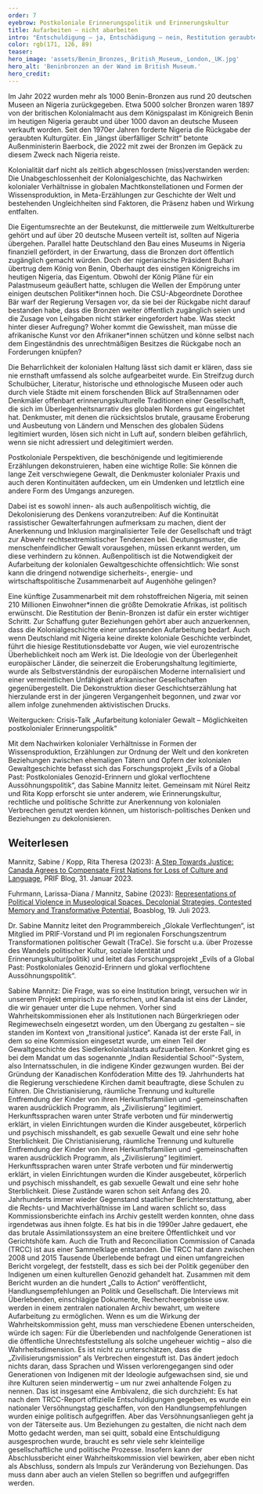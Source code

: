 ```yaml
---
order: 7
eyebrow: Postkoloniale Erinnerungspolitik und Erinnerungskultur
title: Aufarbeiten – nicht abarbeiten
intro: "Entschuldigung – ja, Entschädigung – nein, Restitution geraubter Kulturgüter – jein, mehr Entwicklungshilfe – ja, Reparationen – auf keinen Fall: Die Beziehungen zu ehemaligen Kolonien gestalten sich schwierig. Wo hakt es in den Debatten, und warum ist es wichtig, die koloniale Vergangenheit erinnerungskulturell zu verarbeiten? Damit befasst sich das Forschungsprojekt „Evils of a Global Past: Postkoloniales Genozid-Erinnern und glokal verflochtene Aussöhnungspolitik“ unter Leitung von Sabine Mannitz, das 2023 mit mehreren Publikationen und Veranstaltungen vorangeschritten ist."
color: rgb(171, 126, 89)
teaser: 
hero_image: 'assets/Benin_Bronzes,_British_Museum,_London,_UK.jpg'
hero_alt: 'Beninbronzen an der Wand im British Museum.'
hero_credit: 
---
```


<Leadin>Im Jahr 2022 wurden mehr als 1000 Benin-Bronzen</Leadin> aus rund 20 deutschen Museen an Nigeria zurückgegeben. Etwa 5000 solcher Bronzen waren 1897 von der britischen Kolonialmacht aus dem Königspalast im Königreich Benin im heutigen Nigeria geraubt und über 1000 davon an deutsche Museen verkauft worden. Seit den 1970er Jahren forderte Nigeria die Rückgabe der geraubten Kulturgüter. Ein „längst überfälliger Schritt“ betonte Außenministerin Baerbock, die 2022 mit zwei der Bronzen im Gepäck zu diesem Zweck nach Nigeria reiste.

<Quote cite="Sabine Mannitz">

Kolonialität darf nicht als zeitlich abgeschlossen (miss)verstanden werden: Die Unabgeschlossenheit der Kolonialgeschichte, das Nachwirken kolonialer Verhältnisse in globalen Machtkonstellationen und Formen der Wissensproduktion, in Meta-Erzählungen zur Geschichte der Welt und bestehenden Ungleichheiten sind Faktoren, die Präsenz haben und Wirkung entfalten.

</Quote>

Die Eigentumsrechte an der Beutekunst, die mittlerweile zum Weltkulturerbe gehört und auf über 20 deutsche Museen verteilt ist, sollten auf Nigeria übergehen. Parallel hatte Deutschland den Bau eines Museums in Nigeria finanziell gefördert, in der Erwartung, dass die Bronzen dort öffentlich zugänglich gemacht würden. Doch der nigerianische Präsident Buhari übertrug dem König von Benin, Oberhaupt des einstigen Königreichs im heutigen Nigeria, das Eigentum. Obwohl der König Pläne für ein Palastmuseum geäußert hatte, schlugen die Wellen der Empörung unter einigen deutschen Politiker\*innen hoch. Die CSU-Abgeordnete Dorothee Bär warf der Regierung Versagen vor, da sie bei der Rückgabe nicht darauf bestanden habe, dass die Bronzen weiter öffentlich zugänglich seien und die Zusage von Leihgaben nicht stärker eingefordert habe. Was steckt hinter dieser Aufregung? Woher kommt die Gewissheit, man müsse die afrikanische Kunst vor den Afrikaner*innen schützen und könne selbst nach dem Eingeständnis des unrechtmäßigen Besitzes die Rückgabe noch an Forderungen knüpfen?

Die Beharrlichkeit der kolonialen Haltung lässt sich damit er klären, dass sie nie ernsthaft umfassend als solche aufgearbeitet wurde. Ein Streifzug durch Schulbücher, Literatur, historische und ethnologische Museen oder auch durch viele Städte mit einem forschenden Blick auf Straßennamen oder Denkmäler offenbart erinnerungskulturelle Traditionen einer Gesellschaft, die sich im Überlegenheitsnarrativ des globalen Nordens gut eingerichtet hat. Denkmuster, mit denen die rücksichtslos brutale, grausame Eroberung und Ausbeutung von Ländern und Menschen des globalen Südens legitimiert wurden, lösen sich nicht in Luft auf, sondern bleiben gefährlich, wenn sie nicht adressiert und delegitimiert werden. 

<Quote cite="Sabine Mannitz">

Postkoloniale Perspektiven, die beschönigende und legitimierende Erzählungen dekonstruieren, haben eine wichtige Rolle: Sie können die lange Zeit verschwiegene Gewalt, die Denkmuster kolonialer Praxis und auch deren Kontinuitäten aufdecken, um ein Umdenken und letztlich eine andere Form des Umgangs anzuregen. 

</Quote>

Dabei ist es sowohl innen- als auch außenpolitisch wichtig, die Dekolonisierung des Denkens voranzutreiben: Auf die Kontinuität rassistischer Gewalterfahrungen aufmerksam zu machen, dient der Anerkennung und Inklusion marginalisierter Teile der Gesellschaft und trägt zur Abwehr rechtsextremistischer Tendenzen bei. Deutungsmuster, die menschenfeindlicher Gewalt vorausgehen, müssen erkannt werden, um diese verhindern zu können. Außenpolitisch ist die Notwendigkeit der Aufarbeitung der kolonialen Gewaltgeschichte offensichtlich: Wie sonst kann die dringend notwendige sicherheits-, energie- und wirtschaftspolitische Zusammenarbeit auf Augenhöhe gelingen?

Eine künftige Zusammenarbeit mit dem rohstoffreichen Nigeria, mit seinen 210 Millionen Einwohner*innen die größte Demokratie Afrikas, ist politisch erwünscht. Die Restitution der Benin-Bronzen ist dafür ein erster wichtiger Schritt. Zur Schaffung guter Beziehungen gehört aber auch anzuerkennen, dass die Kolonialgeschichte einer umfassenden Aufarbeitung bedarf. Auch wenn Deutschland mit Nigeria keine direkte koloniale Geschichte verbindet, führt die hiesige Restitutionsdebatte vor Augen, wie viel eurozentrische Überheblichkeit noch am Werk ist. Die Ideologie von der Überlegenheit europäischer Länder, die seinerzeit die Eroberungshaltung legitimierte, wurde als Selbstverständnis der europäischen Moderne internalisiert und einer vermeintlichen Unfähigkeit afrikanischer Gesellschaften gegenübergestellt. Die Dekonstruktion dieser Geschichtserzählung hat hierzulande erst in der jüngeren Vergangenheit begonnen, und zwar vor allem infolge zunehmenden aktivistischen Drucks.  

<CallToAction url="https://www.youtube.com/watch?v=6npnD63P3p0">

Weitergucken: Crisis-Talk „Aufarbeitung kolonialer Gewalt – Möglichkeiten postkolonialer Erinnerungspolitik“

</CallToAction>

Mit dem Nachwirken kolonialer Verhältnisse in Formen der Wissensproduktion, Erzählungen zur Ordnung der Welt und den konkreten Beziehungen zwischen ehemaligen Tätern und Opfern der kolonialen Gewaltgeschichte befasst sich das Forschungsprojekt „Evils of a Global Past: Postkoloniales Genozid-Erinnern und glokal verflochtene Aussöhnungspolitik“, das Sabine Mannitz leitet. Gemeinsam mit Núrel Reitz und Rita Kopp erforscht sie unter anderem, wie Erinnerungskultur, rechtliche und politische Schritte zur Anerkennung von kolonialen Verbrechen genutzt werden können, um historisch-politisches Denken und Beziehungen zu dekolonisieren.

## Weiterlesen

Mannitz, Sabine / Kopp, Rita Theresa (2023): [A Step Towards Justice: Canada Agrees to Compensate First Nations for Loss of Culture and Language](https://blog.prif.org/2023/01/31/a-step-towards-justice-canada-agrees-to-compensate-first-nations-for-loss-of-culture-and-language/), PRIF Blog, 31. Januar 2023.

Fuhrmann, Larissa-Diana / Mannitz, Sabine (2023): [Representations of Political Violence in Museological Spaces. Decolonial Strategies, Contested Memory and Transformative Potential](https://boasblogs.org/contestedknowledge/representations-of-political-violence-in-museological-spaces/?pdf=11043), Boasblog, 19. Juli 2023.

<Interview title="Eine Frage an Sabine Mannitz">

<InterviewParticipant name="Sabine Mannitz" image="assets/Sabine_Filter orange_rgb.jpg" >

Dr. Sabine Mannitz leitet den Programmbereich „Glokale Verflechtungen“, ist Mitglied im PRIF-Vorstand und PI im regionalen Forschungszentrum Transformationen politischer Gewalt (TraCe). Sie forscht u.a. über Prozesse des Wandels politischer Kultur, soziale Identität und Erinnerungskultur(politik) und leitet das Forschungsprojekt „Evils of a Global Past: Postkoloniales Genozid-Erinnern und glokal verflochtene Aussöhnungspolitik“.

</InterviewParticipant>

<InterviewQuestion q="Um politische Gewaltgeschichte aufzuarbeiten und eine Versöhnung in der Gesellschaft zu erreichen, wurden seit den 1990er Jahren vielfach Wahrheitskommissionen eingesetzt. Auch in Kanada wurde 2008 eine Kommission gebildet, um koloniale Verbrechen an der indigenen Bevölkerung aufzuarbeiten. Wie sinnvoll ist das, was bringt das? Und was sind die Fallstricke?">

Sabine Mannitz: Die Frage, was so eine Institution bringt, versuchen wir in unserem Projekt empirisch zu erforschen, und Kanada ist eins der Länder, die wir genauer unter die Lupe nehmen. Vorher sind Wahrheitskommissionen eher als Institutionen nach Bürgerkriegen oder Regimewechseln eingesetzt worden, um den Übergang zu gestalten – sie standen im Kontext von „transitional justice“. Kanada ist der erste Fall, in dem so eine Kommission eingesetzt wurde, um einen Teil der Gewaltgeschichte des Siedlerkolonialstaats aufzuarbeiten. Konkret ging es bei dem Mandat um das sogenannte „Indian Residential School“-System, also Internatsschulen, in die indigene Kinder gezwungen wurden. Bei der Gründung der Kanadischen Konföderation Mitte des 19. Jahrhunderts hat die Regierung verschiedene Kirchen damit beauftragte, diese Schulen zu führen. Die Christianisierung, räumliche Trennung und kulturelle Entfremdung der Kinder von ihren Herkunftsfamilien und -gemeinschaften waren ausdrücklich Programm, als „Zivilisierung“ legitimiert. Herkunftssprachen waren unter Strafe verboten und für minderwertig erklärt, in vielen Einrichtungen wurden die Kinder ausgebeutet, körperlich und psychisch misshandelt, es gab sexuelle Gewalt und eine sehr hohe Sterblichkeit. Die Christianisierung, räumliche Trennung und kulturelle Entfremdung der Kinder von ihren Herkunftsfamilien und -gemeinschaften waren ausdrücklich Programm, als „Zivilisierung“ legitimiert. Herkunftssprachen waren unter Strafe verboten und für minderwertig erklärt, in vielen Einrichtungen wurden die Kinder ausgebeutet, körperlich und psychisch misshandelt, es gab sexuelle Gewalt und eine sehr hohe Sterblichkeit. Diese Zustände waren schon seit Anfang des 20. Jahrhunderts immer wieder Gegenstand staatlicher Berichterstattung, aber die Rechts- und Machtverhältnisse im Land waren schlicht so, dass Kommissionsberichte einfach ins Archiv gestellt werden konnten, ohne dass irgendetwas aus ihnen folgte. Es hat bis in die 1990er Jahre gedauert, ehe das brutale Assimilationssystem an eine breitere Öffentlichkeit und vor Gerichtshöfe kam. Auch die Truth and Reconciliation Commission of Canada (TRCC) ist aus einer Sammelklage entstanden. Die TRCC hat dann zwischen 2008 und 2015 Tausende Überlebende befragt und einen umfangreichen Bericht vorgelegt, der feststellt, dass es sich bei der Politik gegenüber den Indigenen um einen kulturellen Genozid gehandelt hat. Zusammen mit dem Bericht wurden an die hundert „Calls to Action“ veröffentlicht, Handlungsempfehlungen an Politik und Gesellschaft. Die Interviews mit Überlebenden, einschlägige Dokumente, Rechercheergebnisse usw. werden in einem zentralen nationalen Archiv bewahrt, um weitere Aufarbeitung zu ermöglichen. Wenn es um die Wirkung der Wahrheitskommission geht, muss man verschiedene Ebenen unterscheiden, würde ich sagen: Für die Überlebenden und nachfolgende Generationen ist die öffentliche Unrechtsfeststellung als solche ungeheuer wichtig – also die Wahrheitsdimension. Es ist nicht zu unterschätzen, dass die „Zivilisierungsmission“ als Verbrechen eingestuft ist. Das ändert jedoch nichts daran, dass Sprachen und Wissen verlorengegangen sind oder Generationen von Indigenen mit der Ideologie aufgewachsen sind, sie und ihre Kulturen seien minderwertig – um nur zwei anhaltende Folgen zu nennen. Das ist insgesamt eine Ambivalenz, die sich durchzieht: Es hat nach dem TRCC-Report offizielle Entschuldigungen gegeben, es wurde ein nationaler Versöhnungstag geschaffen, von den Handlungsempfehlungen wurden einige politisch aufgegriffen. Aber das Versöhnungsanliegen geht ja von der Täterseite aus. Um Beziehungen zu gestalten, die nicht nach dem Motto gedacht werden, man sei quitt, sobald eine Entschuldigung ausgesprochen wurde, braucht es sehr viele sehr kleinteilige gesellschaftliche und politische Prozesse. Insofern kann der Abschlussbericht einer Wahrheitskommission viel bewirken, aber eben nicht als Abschluss, sondern als Impuls zur Veränderung von Beziehungen. Das muss dann aber auch an vielen Stellen so begriffen und aufgegriffen werden.

</Interview>